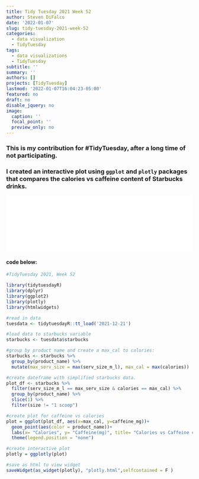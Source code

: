 ```yaml
---
title: Tidy Tuesday 2021 Week 52
author: Steven DiFalco
date: '2022-01-07'
slug: tidy-tuesday-2021-week-52
categories:
  - data visualization
  - TidyTuesday
tags:
  - data visualizations
  - TidyTuesday
subtitle: ''
summary: ''
authors: []
projects: [TidyTuesday]
lastmod: '2022-01-07T16:04:23-05:00'
featured: no
draft: no
disable_jquery: no
image:
  caption: ''
  focal_point: ''
  preview_only: no
---
```

### This is my contribution for #TidyTuesday, after a long time of not participating.

### I created an interactive plot using `ggplot` and `plotly` packages that compares the calories vs caffeine content of Starbucks drinks. 

![](plotly.html){width=100%}

#### code below:
```r
#TidyTuesday 2021, Week 52

library(tidytuesdayR)
library(dplyr)
library(ggplot2)
library(plotly)
library(htmlwidgets)

#read in data
tuesdata <- tidytuesdayR::tt_load('2021-12-21')

#load data to starbucks variable
starbucks <- tuesdata$starbucks

#group by product name and create a max_cal to calories:
starbucks <- starbucks %>%
  group_by(product_name) %>%
  mutate(max_serv_size = max(serv_size_m_l), max_cal = max(calories))

#create dateframe with simplified starbucks data.
plot_df <- starbucks %>%
  filter(serv_size_m_l == max_serv_size & calories == max_cal) %>%
  group_by(product_name) %>%
  slice(1) %>%
  filter(size != "1 scoop")

#create plot for caffeine vs calories
plot = ggplot(plot_df, aes(x=max_cal, y=caffeine_mg))+
  geom_point(aes(color = product_name))+
  labs(x= "Calories", y= "Caffeine(mg)", title= "Calories vs Caffeine content in Starbucks Drinks; Hover over point for details")+
  theme(legend.position = "none")

#create interactive plot
plotly = ggplotly(plot)

#save as html to view widget
saveWidget(as_widget(plotly), "plotly.html",selfcontained = F )
```



